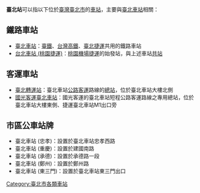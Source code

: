 '''臺北站'''可以指以下位於[[臺灣|臺灣]][[臺北市|臺北市]]的[[車站|車站]]，主要與[[臺北車站|臺北車站]]相關：

==鐵路車站==
*[[臺北車站|臺北車站]]：[[台灣鐵路|臺鐵]]、[[台灣高鐵|台灣高鐵]]、[[臺北捷運|臺北捷運]]共用的鐵路車站
*[[台北車站_(桃園捷運)|台北車站 (桃園捷運)]]：[[桃園機場捷運|桃園機場捷運]]的始發站，與上述車站[[共構與共站|共站]]

==客運車站==
*[[臺北轉運站|臺北轉運站]]：臺北車站[[公路客運|公路客運]]路線的[[總站|總站]]，位於臺北車站大樓北側
*[[國光客運臺北車站|國光客運臺北車站]]：國光客運的臺北車站短程公路客運路線之專用總站，位於臺北車站大樓東側、捷運臺北車站M1出口旁

==市區公車站牌==
*臺北車站 (忠孝)：設置於臺北車站忠孝西路
*臺北車站 (重慶)：設置於建國南路
*臺北車站 (承德)：設置於承德路一段
*臺北車站 (鄭州)：設置於鄭州路
*臺北車站 (東三門)：設置於臺北車站東三門出口

{{dab|Cat=三字車站名消歧義}}
[[Category:臺北市各類車站|Category:臺北市各類車站]]